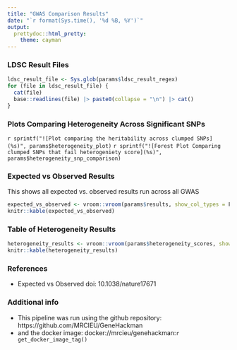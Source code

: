 ```yaml
---
title: "GWAS Comparison Results"
date: "`r format(Sys.time(), '%d %B, %Y')`"
output:
  prettydoc::html_pretty:
    theme: cayman
---
```


### LDSC Result Files


```r
ldsc_result_file <- Sys.glob(params$ldsc_result_regex)
for (file in ldsc_result_file) {
  cat(file)
  base::readlines(file) |> paste0(collapse = "\n") |> cat()
}

```

### Plots Comparing Heterogeneity Across Significant SNPs

`r sprintf("![Plot comparing the heritability across clumped SNPs](%s)", params$heterogeneity_plot)`
`r sprintf("![Forest Plot Comparing clumped SNPs that fail heterogeniety score](%s)", params$heterogeneity_snp_comparison)`

### Expected vs Observed Results

This shows all expected vs. observed results run across all GWAS
```r
expected_vs_observed <- vroom::vroom(params$results, show_col_types = F)
knitr::kable(expected_vs_observed)
```
### Table of Heterogeneity Results


```r
heterogeneity_results <- vroom::vroom(params$heterogeneity_scores, show_col_types = F)
knitr::kable(heterogeneity_results)
```
### References
* Expected vs Observed doi: 10.1038/nature17671

### Additional info

* This pipeline was run using the github repository: https://github.com/MRCIEU/GeneHackman
* and the docker image: docker://mrcieu/genehackman:`r get_docker_image_tag()`
